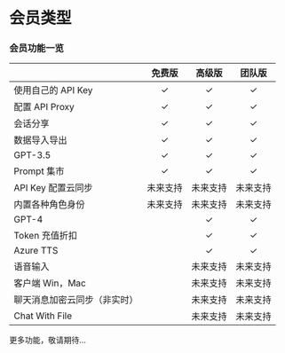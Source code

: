 # 会员类型

### 会员功能一览

|                              |  免费版  |  高级版  |  团队版  |
| ---------------------------- | :------: | :------: | :------: |
| 使用自己的 API Key           |    ✓     |    ✓     |    ✓     |
| 配置 API Proxy               |    ✓     |    ✓     |    ✓     |
| 会话分享                     |    ✓     |    ✓     |    ✓     |
| 数据导入导出                 |    ✓     |    ✓     |    ✓     |
| GPT-3.5                      |    ✓     |    ✓     |    ✓     |
| Prompt 集市                  |    ✓     |    ✓     |    ✓     |
| API Key 配置云同步           | 未来支持 | 未来支持 | 未来支持 |
| 内置各种角色身份             | 未来支持 | 未来支持 | 未来支持 |
| GPT-4                        |          |    ✓     |    ✓     |
| Token 充值折扣               |          |    ✓     |    ✓     |
| Azure TTS                    |          |    ✓     |    ✓     |
| 语音输入                     |          | 未来支持 | 未来支持 |
| 客户端 Win，Mac              |          | 未来支持 | 未来支持 |
| 聊天消息加密云同步（非实时） |          | 未来支持 | 未来支持 |
| Chat With File               |          | 未来支持 | 未来支持 |

更多功能，敬请期待...
